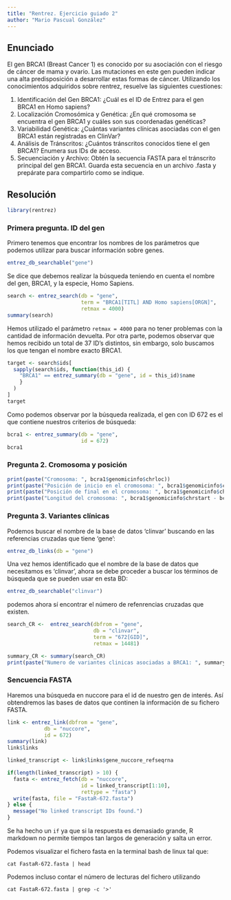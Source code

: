 ```yaml
---
title: "Rentrez. Ejercicio guiado 2"
author: "Mario Pascual González"
---
```


## Enunciado

El gen BRCA1 (Breast Cancer 1) es conocido por su asociación con el riesgo de cáncer de mama y ovario. Las mutaciones en este gen pueden indicar una alta predisposición a desarrollar estas formas de cáncer. Utilizando los conocimientos adquiridos sobre rentrez, resuelve las siguientes cuestiones:

1. Identificación del Gen BRCA1: ¿Cuál es el ID de Entrez para el gen BRCA1 en Homo sapiens?
2. Localización Cromosómica y Genética: ¿En qué cromosoma se encuentra el gen BRCA1 y cuáles son sus coordenadas genéticas?
3. Variabilidad Genética: ¿Cuántas variantes clínicas asociadas con el gen BRCA1 están registradas en ClinVar?
4. Análisis de Tránscritos: ¿Cuántos tránscritos conocidos tiene el gen BRCA1? Enumera sus IDs de acceso.
5. Secuenciación y Archivo: Obtén la secuencia FASTA para el tránscrito principal del gen BRCA1. Guarda esta secuencia en un archivo .fasta y prepárate para compartirlo como se indique.

## Resolución
```r
library(rentrez)
```
### Primera pregunta. ID del gen

Primero tenemos que encontrar los nombres de los parámetros que podemos utilizar para buscar información sobre genes. 
```r
entrez_db_searchable("gene")
```

Se dice que debemos realizar la búsqueda teniendo en cuenta el nombre del gen, BRCA1, y la especie, Homo Sapiens. 

```r
search <- entrez_search(db = "gene", 
                        term = "BRCA1[TITL] AND Homo sapiens[ORGN]",
                        retmax = 4000)
summary(search)
```
Hemos utilizado el parámetro `retmax = 4000` para no tener problemas con la cantidad de información devuelta. Por otra parte, podemos observar que hemos recibido un total de 37 ID's distintos, sin embargo, solo buscamos los que tengan el nombre exacto BRCA1.

```r
target <- search$ids[
  sapply(search$ids, function(this_id) { 
    "BRCA1" == entrez_summary(db = "gene", id = this_id)$name 
    }
  )
]
target
```

Como podemos observar por la búsqueda realizada, el gen con ID 672 es el que contiene nuestros criterios de búsqueda:

```r
bcra1 <- entrez_summary(db = "gene", 
                        id = 672)
bcra1
```

### Pregunta 2. Cromosoma y posición

```r
print(paste("Cromosoma: ", bcra1$genomicinfo$chrloc))
print(paste("Posición de inicio en el cromosoma: ", bcra1$genomicinfo$chrstart))
print(paste("Posición de final en el cromosoma: ", bcra1$genomicinfo$chrstop))
print(paste("Longitud del cromosoma: ", bcra1$genomicinfo$chrstart - bcra1$genomicinfo$chrstop))
```

### Pregunta 3. Variantes clínicas

Podemos buscar el nombre de la base de datos 'clinvar' buscando en las referencias cruzadas que tiene 'gene':

```r
entrez_db_links(db = "gene")
```
Una vez hemos identificado que el nombre de la base de datos que necesitamos es 'clinvar', ahora se debe proceder a buscar los términos de búsqueda que se pueden usar en esta BD:
```r
entrez_db_searchable("clinvar")
```

podemos ahora sí encontrar el número de refenrencias cruzadas que existen.

```r
search_CR <-  entrez_search(dbfrom = "gene", 
                            db = "clinvar", 
                            term = "672[GID]", 
                            retmax = 14481)

summary_CR <- summary(search_CR)
print(paste("Numero de variantes clinicas asociadas a BRCA1: ", summary_CR[1] ))
```

### Sencuencia FASTA

Haremos una búsqueda en nuccore para el id de nuestro gen de interés. Así obtendremos las bases de datos que continen la información de su fichero FASTA. 

```r
link <- entrez_link(dbfrom = "gene", 
            db = "nuccore", 
            id = 672)
summary(link)
link$links
```

```r
linked_transcript <- link$links$gene_nuccore_refseqrna

if(length(linked_transcript) > 10) {
  fasta <- entrez_fetch(db = "nuccore", 
                        id = linked_transcript[1:10],  
                        rettype = "fasta")
  write(fasta, file = "FastaR-672.fasta")
} else {
  message("No linked transcript IDs found.")
}

```

Se ha hecho un `if` ya que si la respuesta es demasiado grande, R markdown no permite tiempos tan largos de generación y salta un error. 

Podemos visualizar el fichero fasta en la terminal bash de linux tal que:

`cat FastaR-672.fasta | head`

Podemos incluso contar el número de lecturas del fichero utilizando 

`cat FastaR-672.fasta | grep -c '>'`


